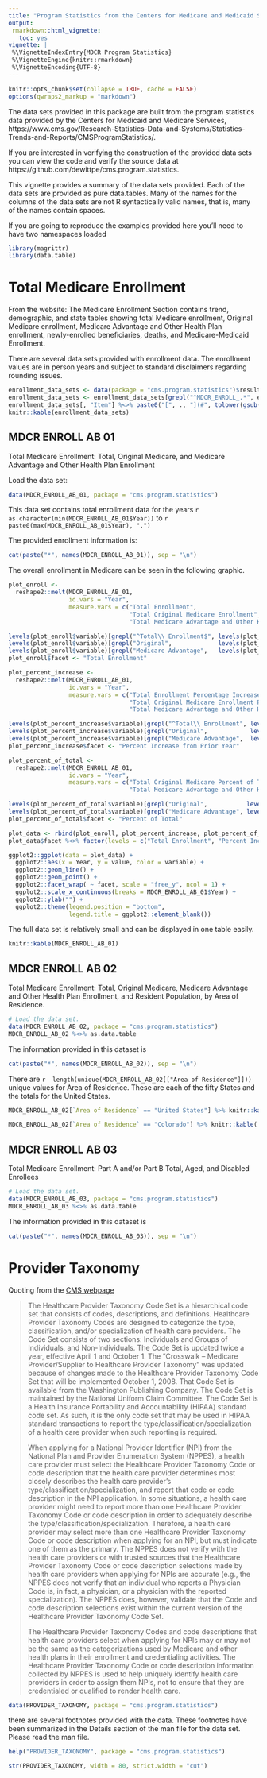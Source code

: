 ```yaml
---
title: "Program Statistics from the Centers for Medicare and Medicaid Services"
output:
 rmarkdown::html_vignette:
   toc: yes
vignette: |
 %\VignetteIndexEntry{MDCR Program Statistics}
 %\VignetteEngine{knitr::rmarkdown}
 %\VignetteEncoding{UTF-8}
---
```



```r
knitr::opts_chunk$set(collapse = TRUE, cache = FALSE)
options(qwraps2_markup = "markdown")
```


The data sets provided in this package are built from the program statistics
data provided by the Centers for Medicaid and Medicare Services,
https://www.cms.gov/Research-Statistics-Data-and-Systems/Statistics-Trends-and-Reports/CMSProgramStatistics/.

If you are interested in verifying the construction of the provided data sets
you can view the code and verify the source data at
https://github.com/dewittpe/cms.program.statistics.

This vignette provides a summary of the data sets provided.  Each of the
data sets are provided as pure data.tables.  Many of the names for the
columns of the data sets are not R syntactically valid names, that is, many
of the names contain spaces.

If you are going to reproduce the examples provided here you'll need to have
two namespaces loaded

```r
library(magrittr)
library(data.table)
```


# Total Medicare Enrollment

From the website: The Medicare Enrollment Section contains trend,
demographic, and state tables showing total Medicare enrollment, Original
Medicare enrollment, Medicare Advantage and Other Health Plan enrollment,
newly-enrolled beneficiaries, deaths, and Medicare-Medicaid Enrollment.

There are several data sets provided with enrollment data.  The enrollment
values are in person years and subject to standard disclaimers regarding
rounding issues.

```r
enrollment_data_sets <- data(package = "cms.program.statistics")$results
enrollment_data_sets <- enrollment_data_sets[grepl("^MDCR_ENROLL_.*", enrollment_data_sets[, "Item"]), c("Item", "Title")]
enrollment_data_sets[, "Item"] %<>% paste0("[", ., "](#", tolower(gsub("_", "-", .)), ")")
knitr::kable(enrollment_data_sets)
```


## MDCR ENROLL AB 01

Total Medicare Enrollment:  Total, Original Medicare, and Medicare Advantage
and Other Health Plan Enrollment

Load the data set:

```r
data(MDCR_ENROLL_AB_01, package = "cms.program.statistics")
```


This data set contains total enrollment data for the years
``r  as.character(min(MDCR_ENROLL_AB_01$Year))  ``
to
``r  paste0(max(MDCR_ENROLL_AB_01$Year), ".")  ``

The provided enrollment information is:

```r
cat(paste("*", names(MDCR_ENROLL_AB_01)), sep = "\n")
```


The overall enrollment in Medicare can be seen in the following graphic.

```r
plot_enroll <-
  reshape2::melt(MDCR_ENROLL_AB_01,
                 id.vars = "Year",
                 measure.vars = c("Total Enrollment",
                                  "Total Original Medicare Enrollment",
                                  "Total Medicare Advantage and Other Health Plan Enrollment"))

levels(plot_enroll$variable)[grepl("^Total\\ Enrollment$", levels(plot_enroll$variable))] <- "Total"
levels(plot_enroll$variable)[grepl("Original",             levels(plot_enroll$variable))] <- "Orignal Medicare"
levels(plot_enroll$variable)[grepl("Medicare Advantage",   levels(plot_enroll$variable))] <- "Medicare Advantage and Other Health Plan"
plot_enroll$facet <- "Total Enrollment"

plot_percent_increase <-
  reshape2::melt(MDCR_ENROLL_AB_01,
                 id.vars = "Year",
                 measure.vars = c("Total Enrollment Percentage Increase from Prior Year",
                                  "Total Original Medicare Enrollment Percentage Increase from Prior Year",
                                  "Total Medicare Advantage and Other Health Plan Enrollment Percentage Increase from Prior Year"))

levels(plot_percent_increase$variable)[grepl("^Total\\ Enrollment", levels(plot_percent_increase$variable))] <- "Total"
levels(plot_percent_increase$variable)[grepl("Original",            levels(plot_percent_increase$variable))] <- "Orignal Medicare"
levels(plot_percent_increase$variable)[grepl("Medicare Advantage",  levels(plot_percent_increase$variable))] <- "Medicare Advantage and Other Health Plan"
plot_percent_increase$facet <- "Percent Increase from Prior Year"

plot_percent_of_total <-
  reshape2::melt(MDCR_ENROLL_AB_01,
                 id.vars = "Year",
                 measure.vars = c("Total Original Medicare Percent of Total Enrollment",
                                  "Total Medicare Advantage and Other Health Plan Enrollment Percent of Total Enrollment"))

levels(plot_percent_of_total$variable)[grepl("Original",           levels(plot_percent_of_total$variable))] <- "Orignal Medicare"
levels(plot_percent_of_total$variable)[grepl("Medicare Advantage", levels(plot_percent_of_total$variable))] <- "Medicare Advantage and Other Health Plan"
plot_percent_of_total$facet <- "Percent of Total"

plot_data <- rbind(plot_enroll, plot_percent_increase, plot_percent_of_total)
plot_data$facet %<>% factor(levels = c("Total Enrollment", "Percent Increase from Prior Year", "Percent of Total"))

ggplot2::ggplot(data = plot_data) +
  ggplot2::aes(x = Year, y = value, color = variable) +
  ggplot2::geom_line() +
  ggplot2::geom_point() +
  ggplot2::facet_wrap( ~ facet, scale = "free_y", ncol = 1) +
  ggplot2::scale_x_continuous(breaks = MDCR_ENROLL_AB_01$Year) +
  ggplot2::ylab("") +
  ggplot2::theme(legend.position = "bottom",
                 legend.title = ggplot2::element_blank())
```


The full data set is relatively small and can be displayed in one table
easily.

```r
knitr::kable(MDCR_ENROLL_AB_01)
```


## MDCR ENROLL AB 02

Total Medicare Enrollment:  Total, Original Medicare, Medicare Advantage and
Other Health Plan Enrollment, and Resident Population, by Area of Residence.


```r
# Load the data set.
data(MDCR_ENROLL_AB_02, package = "cms.program.statistics")
MDCR_ENROLL_AB_02 %<>% as.data.table
```


The information provided in this dataset is

```r
cat(paste("*", names(MDCR_ENROLL_AB_02)), sep = "\n")
```


There are
``r  length(unique(MDCR_ENROLL_AB_02[["Area of Residence"]]))  ``
unique values for Area of Residence.  These are each of the fifty States and
the totals for the United States.

```r
MDCR_ENROLL_AB_02[`Area of Residence` == "United States"] %>% knitr::kable(.)

```
```r
MDCR_ENROLL_AB_02[`Area of Residence` == "Colorado"] %>% knitr::kable(.)
```


## MDCR ENROLL AB 03

Total Medicare Enrollment:  Part A and/or Part B Total, Aged, and Disabled
Enrollees


```r
# Load the data set.
data(MDCR_ENROLL_AB_03, package = "cms.program.statistics")
MDCR_ENROLL_AB_03 %<>% as.data.table
```


The information provided in this dataset is

```r
cat(paste("*", names(MDCR_ENROLL_AB_03)), sep = "\n")
```




# Provider Taxonomy

Quoting from the [CMS
webpage](https://www.cms.gov/Medicare/Provider-Enrollment-and-Certification/MedicareProviderSupEnroll/Taxonomy.html)

>The Healthcare Provider Taxonomy Code Set is a hierarchical code set that consists of codes, descriptions, and definitions.  Healthcare Provider Taxonomy Codes are designed to categorize the type, classification, and/or specialization of health care providers.  The Code Set consists of two sections:  Individuals and Groups of Individuals, and Non-Individuals.  The Code Set is updated twice a year, effective April 1 and October 1.  The “Crosswalk – Medicare Provider/Supplier to Healthcare Provider Taxonomy” was updated because of changes made to the Healthcare Provider Taxonomy Code Set that will be implemented October 1, 2008.  That Code Set is available from the Washington Publishing Company. The Code Set is maintained by the National Uniform Claim Committee.  The Code Set is a Health Insurance Portability and Accountability (HIPAA) standard code set.  As such, it is the only code set that may be used in HIPAA standard transactions to report the type/classification/specialization of a health care provider when such reporting is required.
>
>When applying for a National Provider Identifier (NPI) from the National Plan and Provider Enumeration System (NPPES), a health care provider must select the Healthcare Provider Taxonomy Code or code description that the health care provider determines most closely describes the health care provider's type/classification/specialization, and report that code or code description in the NPI application.  In some situations, a health care provider might need to report more than one Healthcare Provider Taxonomy Code or code description in order to adequately describe the type/classification/specialization.  Therefore, a health care provider may select more than one Healthcare Provider Taxonomy Code or code description when applying for an NPI, but must indicate one of them as the primary.  The NPPES does not verify with the health care providers or with trusted sources that the Healthcare Provider Taxonomy Code or code description selections made by health care providers when applying for NPIs are accurate (e.g., the NPPES does not verify that an individual who reports a Physician Code is, in fact, a physician, or a physician with the reported specialization).  The NPPES does, however, validate that the Code and code description selections exist within the current version of the Healthcare Provider Taxonomy Code Set.
>
>The Healthcare Provider Taxonomy Codes and code descriptions that health care providers select when applying for NPIs may or may not be the same as the categorizations used by Medicare and other health plans in their enrollment and credentialing activities.  The Healthcare Provider Taxonomy Code or code description information collected by NPPES is used to help uniquely identify health care providers in order to assign them NPIs, not to ensure that they are credentialed or qualified to render health care.


```r
data(PROVIDER_TAXONOMY, package = "cms.program.statistics")
```


there are several footnotes provided with the data.  These footnotes have
been summarized in the Details section of the man file for the data set.
Please read the man file.

```r
help("PROVIDER_TAXONOMY", package = "cms.program.statistics")
```



```r
str(PROVIDER_TAXONOMY, width = 80, strict.width = "cut")
```

